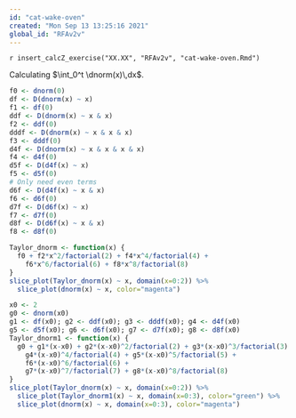 ```yaml
---
id: "cat-wake-oven"
created: "Mon Sep 13 13:25:16 2021"
global_id: "RFAv2v"
---
```


`r insert_calcZ_exercise("XX.XX", "RFAv2v", "cat-wake-oven.Rmd")`

Calculating $\int_0^t \dnorm(x)\,dx$.

```r
f0 <- dnorm(0)
df <- D(dnorm(x) ~ x)
f1 <- df(0)
ddf <- D(dnorm(x) ~ x & x)
f2 <- ddf(0)
dddf <- D(dnorm(x) ~ x & x & x)
f3 <- dddf(0)
d4f <- D(dnorm(x) ~ x & x & x & x)
f4 <- d4f(0)
d5f <- D(d4f(x) ~ x)
f5 <- d5f(0)
# Only need even terms
d6f <- D(d4f(x) ~ x & x)
f6 <- d6f(0)
d7f <- D(d6f(x) ~ x)
f7 <- d7f(0)
d8f <- D(d6f(x) ~ x & x)
f8 <- d8f(0)
```

```r
Taylor_dnorm <- function(x) {
  f0 + f2*x^2/factorial(2) + f4*x^4/factorial(4) +
    f6*x^6/factorial(6) + f8*x^8/factorial(8)
}
slice_plot(Taylor_dnorm(x) ~ x, domain(x=0:2)) %>%
  slice_plot(dnorm(x) ~ x, color="magenta")
```

```r
x0 <- 2
g0 <- dnorm(x0)
g1 <- df(x0); g2 <- ddf(x0); g3 <- dddf(x0); g4 <- d4f(x0)
g5 <- d5f(x0); g6 <- d6f(x0); g7 <- d7f(x0); g8 <- d8f(x0)
Taylor_dnorm1 <- function(x) {
  g0 + g1*(x-x0) + g2*(x-x0)^2/factorial(2) + g3*(x-x0)^3/factorial(3) +
    g4*(x-x0)^4/factorial(4) + g5*(x-x0)^5/factorial(5) + 
    f6*(x-x0)^6/factorial(6) +
    g7*(x-x0)^7/factorial(7) + g8*(x-x0)^8/factorial(8)
}
slice_plot(Taylor_dnorm(x) ~ x, domain(x=0:2)) %>%
  slice_plot(Taylor_dnorm1(x) ~ x, domain(x=0:3), color="green") %>%
  slice_plot(dnorm(x) ~ x, domain(x=0:3), color="magenta")
```
